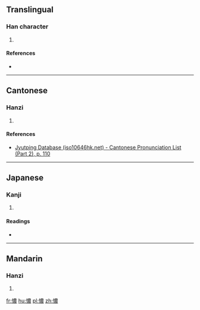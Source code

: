 ==Translingual==

===Han character===
{{Han char|rn=61|rad=心|as=13|sn=16|four=|canj=心廿田女 (PTWV)|ids=⿰[[忄]][[農]]}}

# {{defn|Han|sort=心13}}

====References====
* {{Han ref|kx=0404.420|dkj=11304|dj=0745.060|hdz=42361.010|uh=61B9|ud=25017}}

----

==Cantonese==

===Hanzi===
{{yue-hanzi|jyut=[[nou4]], [[lou4]], [[nou5]], [[lou5]], [[nung4]], [[lung4]]|y=nou4, lou4, nou5, lou5, nung4, lung4}}

# {{defn|lang=yue|sort=心13}}

====References====
*[http://www.iso10646hk.net/jp/document/download.jsp Jyutping Database (iso10646hk.net) - Cantonese Pronunciation List (Part 2), p. 110]

----

==Japanese==

===Kanji===
{{ja-kanji|grade=|rs=心13}}

# {{defn|lang=ja|sort=心13}}

====Readings====
* {{ja-readings|on=[[どう]] (dō), [[ぬ]] (nu), [[にょう]] (nyō), [[のう]] (nō)|kun=[[こころみだれる]] (kokoromidareru), [[なやむ]] (nayamu)}}

----

==Mandarin==

===Hanzi===
{{cmn-hanzi|pin=[[náo]] ([[nao2]])|wg=nao<sup>2</sup>}}

# {{defn|lang=cmn|sort=心13}}

[[fr:憹]]
[[hu:憹]]
[[pl:憹]]
[[zh:憹]]